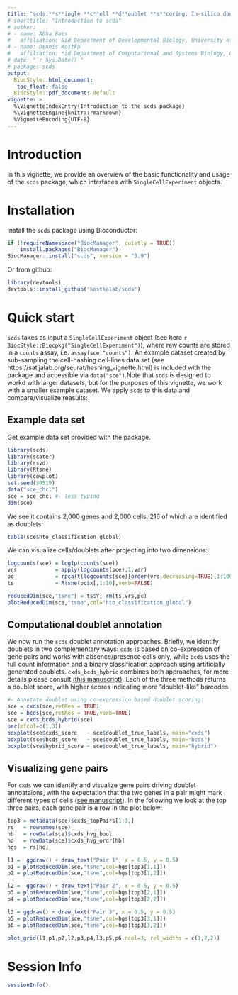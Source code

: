 ```yaml
---
title: "scds:**s**ingle **c**ell **d**oublet **s**coring: In-silico doublet annotation for single cell RNA sequencing data"
# shorttitle: "Introduction to scds"
# author:
# - name: Abha Bais
#   affiliation: &id Department of Developmental Biology, University of Pittsburgh School of Medicine
# - name: Dennis Kostka
#   affiliation: *id Department of Computational and Systems Biology, Center for Evolutionary Biology and Medicine, University of Pittsburgh School of Medicine
# date: "`r Sys.Date()`"
# package: scds
output:
  BiocStyle::html_document:
   toc_float: false
  BiocStyle::pdf_document: default
vignette: >
  %\VignetteIndexEntry{Introduction to the scds package}
  %\VignetteEngine{knitr::rmarkdown}
  %VignetteEncoding{UTF-8}
---
```


# Introduction
In this vignette, we provide an overview of the basic functionality and usage of the `scds` package, which interfaces with ``SingleCellExperiment`` objects.


# Installation

Install the `scds` package using Bioconductor:

```r
if (!requireNamespace("BiocManager", quietly = TRUE))
    install.packages("BiocManager")
BiocManager::install("scds", version = "3.9")
```

Or from github:

```r
library(devtools)
devtools::install_github('kostkalab/scds')

```

# Quick start


`scds` takes as input a `SingleCellExperiment` object (see here `r BiocStyle::Biocpkg("SingleCellExperiment")`), where raw counts are stored in a ```counts``` assay, i.e. ```assay(sce,"counts")```. An example dataset created by sub-sampling the cell-hashing cell-lines data set (see  https://satijalab.org/seurat/hashing_vignette.html) is included with the package and accessible via ```data("sce")```.Note that `scds` is designed to workd with larger datasets, but for the purposes of this vignette, we work with a smaller example dataset. We apply ```scds``` to this data and compare/visualize reasults:

## Example data set

Get example data set provided with the package.

```r
library(scds)
library(scater)
library(rsvd)
library(Rtsne)
library(cowplot)
set.seed(30519)
data("sce_chcl")
sce = sce_chcl #- less typing
dim(sce)

```

We see it contains 2,000 genes and 2,000 cells, 216 of which are identified as doublets:

```r
table(sce$hto_classification_global)
```

We can visualize cells/doublets after projecting into two dimensions:

```r
logcounts(sce) = log1p(counts(sce))
vrs            = apply(logcounts(sce),1,var)
pc             = rpca(t(logcounts(sce)[order(vrs,decreasing=TRUE)[1:100],]))
ts             = Rtsne(pc$x[,1:10],verb=FALSE)

reducedDim(sce,"tsne") = ts$Y; rm(ts,vrs,pc)
plotReducedDim(sce,"tsne",col="hto_classification_global")
```

## Computational doublet annotation

We now run the ```scds``` doublet annotation approaches. Briefly, we identify doublets in two complementary ways: `cxds` is based on co-expression of gene pairs and works with absence/presence calls only, while `bcds` uses the full count information and a binary classification approach using artificially generated doublets. `cxds_bcds_hybrid` combines both approaches, for more details please consult [(this manuscript)](https://doi.org/10.1101/564021). Each of the three methods returns a doublet score, with higher scores indicating more "doublet-like" barcodes.

```r
#- Annotate doublet using co-expression based doublet scoring:
sce = cxds(sce,retRes = TRUE)
sce = bcds(sce,retRes = TRUE,verb=TRUE)
sce = cxds_bcds_hybrid(sce)
par(mfcol=c(1,3))
boxplot(sce$cxds_score   ~ sce$doublet_true_labels, main="cxds")
boxplot(sce$bcds_score   ~ sce$doublet_true_labels, main="bcds")
boxplot(sce$hybrid_score ~ sce$doublet_true_labels, main="hybrid")

```

## Visualizing gene pairs


For ```cxds``` we can identify and visualize gene pairs driving doublet annoataions, with the expectation that the two genes in a pair might mark different types of cells ([see manuscript](https://doi.org/10.1101/564021)). In the following we look at the top three pairs, each gene pair is a row in the plot below:

```r
top3 = metadata(sce)$cxds_topPairs[1:3,]
rs   = rownames(sce)
hb   = rowData(sce)$cxds_hvg_bool
ho   = rowData(sce)$cxds_hvg_ordr[hb]
hgs  = rs[ho]

l1 =  ggdraw() + draw_text("Pair 1", x = 0.5, y = 0.5)
p1 = plotReducedDim(sce,"tsne",col=hgs[top3[1,1]])
p2 = plotReducedDim(sce,"tsne",col=hgs[top3[1,2]])

l2 =  ggdraw() + draw_text("Pair 2", x = 0.5, y = 0.5)
p3 = plotReducedDim(sce,"tsne",col=hgs[top3[2,1]])
p4 = plotReducedDim(sce,"tsne",col=hgs[top3[2,2]])

l3 = ggdraw() + draw_text("Pair 3", x = 0.5, y = 0.5)
p5 = plotReducedDim(sce,"tsne",col=hgs[top3[3,1]])
p6 = plotReducedDim(sce,"tsne",col=hgs[top3[3,2]])

plot_grid(l1,p1,p2,l2,p3,p4,l3,p5,p6,ncol=3, rel_widths = c(1,2,2))
```

# Session Info

```r
sessionInfo()

```
